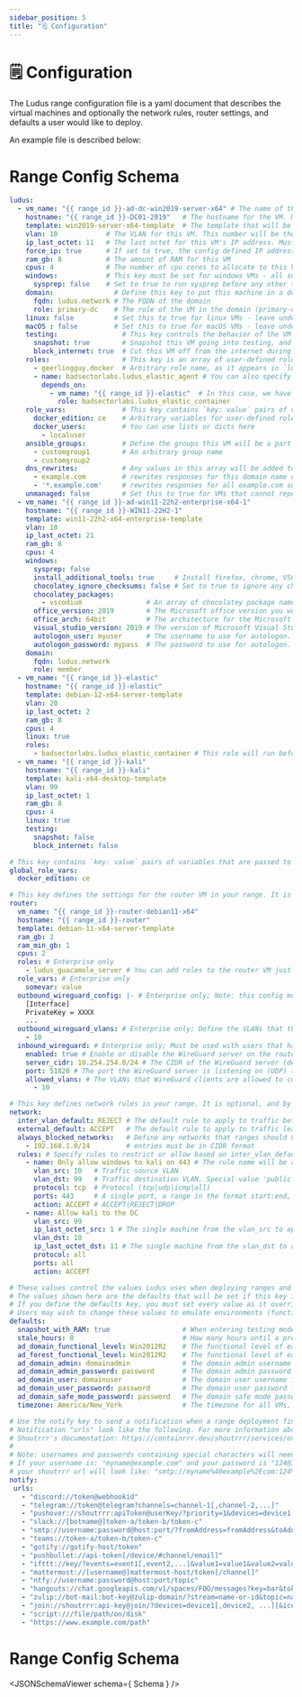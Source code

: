 ```yaml
---
sidebar_position: 5
title: "🗒️ Configuration"
---
```


# 🗒️ Configuration

The Ludus range configuration file is a yaml document that describes the virtual machines and optionally the network rules, router settings, and defaults a user would like to deploy.

An example file is described below:



# Range Config Schema 

```yaml title="range-config.yml"
ludus:
  - vm_name: "{{ range_id }}-ad-dc-win2019-server-x64" # The name of the VM in Proxmox. You can use the `{{ range_id }}` template string which resolves to your range ID (i.e. JS)
    hostname: "{{ range_id }}-DC01-2019"   # The hostname for the VM. Note: Windows host names are limited to 15 characters due to NETBIOS
    template: win2019-server-x64-template  # The template that will be the base for this VM (`ludus templates list` to get a list of them)
    vlan: 10            # The VLAN for this VM. This number will be the third octet of the VM's IP and must be 2<=vlan<=255
    ip_last_octet: 11   # The last octet for this VM's IP address. Must be unique in the VLAN.
    force_ip: true      # If set to true, the config defined IP address will be used for the VM even if there are other valid IPs available via qemu-guest-agent
    ram_gb: 8           # The amount of RAM for this VM
    cpus: 4             # The number of cpu cores to allocate to this VM (can provision more CPUs than the host physically has)
    windows:            # This key must be set for windows VMs - all subkeys are optional
      sysprep: false    # Set to true to run sysprep before any other tasks on this VM. Default: false
    domain:               # Define this key to put this machine in a domain
      fqdn: ludus.network # The FQDN of the domain
      role: primary-dc    # The role of the VM in the domain (primary-dc|alt-dc|member)
    linux: false          # Set this to true for linux VMs - leave undefined or false for Windows/macOS VMs
    macOS : false         # Set this to true for macOS VMs - leave undefined or false for Windows/Linux VMs
    testing:                # This key controls the behavior of the VM in testing mode. If undefined, both values are set to true
      snapshot: true        # Snapshot this VM going into testing, and revert it coming out of testing. Default: true
      block_internet: true  # Cut this VM off from the internet during testing. Default true
    roles:                  # This key is an array of user-defined roles that will be installed on this VM. Roles must exist on the Ludus server and can be installed with `ludus ansible role add`
      - geerlingguy.docker  # Arbitrary role name, as it appears in `ludus ansible roles list`
      - name: badsectorlabs.ludus_elastic_agent # You can also specify a role with a an array of dependencies that have to run first
        depends_on:
          - vm_name: "{{ range_id }}-elastic"  # In this case, we have to set up the elastic container (server) before the agent
            role: badsectorlabs.ludus_elastic_container
    role_vars:              # This key contains `key: value` pairs of variables that are passed to ALL user-defined roles.
      docker_edition: ce    # Arbitrary variables for user-defined roles. Do *not* use hyphens to prefix these variables, the role_vars key *must* be a dictionary!
      docker_users:         # You can use lists or dicts here
        - localuser
    ansible_groups:         # Define the groups this VM will be a part of when `ludus range inventory` is run. These groups can be set after VM deployment with `ludus range deploy -t custom-groups`
      - customgroup1        # An arbitrary group name
      - customgroup2
    dns_rewrites:           # Any values in this array will be added to DNS for the range and return an A record for this VM's IP
      - example.com         # rewrites responses for this domain name only
      - '*.example.com'     # rewrites responses for all example.com subdomains but *not* example.com
    unmanaged: false        # Set this to true for VMs that cannot report an IP to ansible via proxmox (no qemu-guest-agent, i.e. EDR appliances). You will have to manually configure this VM to have the IP defined in the config. Default: false
  - vm_name: "{{ range_id }}-ad-win11-22h2-enterprise-x64-1"
    hostname: "{{ range_id }}-WIN11-22H2-1"
    template: win11-22h2-x64-enterprise-template
    vlan: 10
    ip_last_octet: 21
    ram_gb: 8
    cpus: 4
    windows:
      sysprep: false
      install_additional_tools: true     # Install firefox, chrome, VSCode, burp suite, 7zip, process hacker, ilspy and other useful utilities. Default: false
      chocolatey_ignore_checksums: false # Set to true to ignore any checksum errors when installing chocolatey packages (for packages that are 3rd party hosted and update before the choco package hash updates). Default: false
      chocolatey_packages:
        - vscodium                # An array of chocolatey package names you'd like installed on this VM. Default: none
      office_version: 2019        # The Microsoft office version you would like installed on this VM (2013|2016|2019|2021). Default: undefined (don't install office)
      office_arch: 64bit          # The architecture for the Microsoft office install (64bit|32bit)
      visual_studio_version: 2019 # The version of Microsoft Visual Studio to install (community edition). Note: 2022 cannot target < .NET 4.5. Default: undefined (don't install visual studio)
      autologon_user: myuser      # The username to use for autologon. Default: localuser unless domain joined, then default.ad_domain_user
      autologon_password: mypass  # The password to use for autologon. Default: password unless domain joined, then default.ad_domain_user_password
    domain:
      fqdn: ludus.network
      role: member
  - vm_name: "{{ range_id }}-elastic"
    hostname: "{{ range_id }}-elastic"
    template: debian-12-x64-server-template
    vlan: 20
    ip_last_octet: 2
    ram_gb: 8
    cpus: 4
    linux: true
    roles:
      - badsectorlabs.ludus_elastic_container # This role will run before the elastic agent role on the windows VM     
  - vm_name: "{{ range_id }}-kali"
    hostname: "{{ range_id }}-kali"
    template: kali-x64-desktop-template
    vlan: 99
    ip_last_octet: 1
    ram_gb: 8
    cpus: 4
    linux: true
    testing:
      snapshot: false
      block_internet: false

# This key contains `key: value` pairs of variables that are passed to ALL user-defined roles on all VMs in the range
global_role_vars:
  docker_edition: ce

# This key defines the settings for the router VM in your range. It is optional, and by default Ludus will deploy a router VM with the default settings.
router:
  vm_name: "{{ range_id }}-router-debian11-x64"
  hostname: "{{ range_id }}-router"
  template: debian-11-x64-server-template
  ram_gb: 2
  ram_min_gb: 1
  cpus: 2
  roles: # Enterprise only
    - ludus_guacamole_server # You can add roles to the router VM just like any other VM
  role_vars: # Enterprise only
    somevar: value
  outbound_wireguard_config: |- # Enterprise only; Note: this config must have AllowedIPs set to 0.0.0.0/0, split tunnels are not supported (yet)
    [Interface]
    PrivateKey = XXXX
    ...
  outbound_wireguard_vlans: # Enterprise only; Define the VLANs that the router VM will route traffic for. This key is required if outbound_wireguard_config is defined.
    - 10
  inbound_wireguard: # Enterprise only; Must be used with users that have portforwarding enabled at creation time
    enabled: true # Enable or disable the WireGuard server on the router (default: false)
    server_cidr: 10.254.254.0/24 # The CIDR of the WireGuard server (default: 10.254.254.0/24)
    port: 51820 # The port the WireGuard server is listening on (UDP) (default: 51820). Note: This must be 51820 to work with port forwarding.
    allowed_vlans: # The VLANs that WireGuard clients are allowed to connect to (default: all)
      - 10

# This key defines network rules in your range. It is optional, and by default all traffic is allowed
network: 
  inter_vlan_default: REJECT # The default rule to apply to traffic between VLANs. Default: ACCEPT
  external_default: ACCEPT   # The default rule to apply to traffic leaving the range out to the internet. Default: ACCEPT
  always_blocked_networks:   # Define any networks that ranges should never be able to reach (i.e. the LAN where the Ludus host is located)
    - 192.168.1.0/24         # entries must be in CIDR format
  rules: # Specify rules to restrict or allow based on inter_vlan_default. Default: allow all traffic
    - name: Only allow windows to kali on 443 # The rule name will be added as a comment in iptables
      vlan_src: 10   # Traffic source VLAN
      vlan_dst: 99   # Traffic destination VLAN. Special value 'public' can be used which is converted to '! 10.ID.0.0/16' in the iptables rule
      protocol: tcp  # Protocol (tcp|udp|icmp|all)
      ports: 443     # A single port, a range in the format start:end, or 'all'
      action: ACCEPT # ACCEPT|REJECT|DROP
    - name: Allow kali to the DC
      vlan_src: 99
      ip_last_octet_src: 1 # The single machine from the vlan_src to apply the rule to
      vlan_dst: 10
      ip_last_octet_dst: 11 # The single machine from the vlan_dst to apply the rule to
      protocol: all
      ports: all
      action: ACCEPT

# These values control the values Ludus uses when deploying ranges and Windows domains.
# The values shown here are the defaults that will be set if this key is not defined
# If you define the defaults key, you must set every value as it overrides the server set defaults dict
# Users may wish to change these values to emulate environments (functional level, domain admin username and password, etc)
defaults:
  snapshot_with_RAM: true                  # When entering testing mode, capture the RAM state which allows reverting to a running VM
  stale_hours: 0                           # How many hours until a pre-existing snapshot should be deleted and retaken (if entering and exiting testing mode quickly)
  ad_domain_functional_level: Win2012R2    # The functional level of each Windows domain created by Ludus - options are: "Win2003", "Win2008", "Win2008R2", "Win2012", "Win2012R2", or "WinThreshold"
  ad_forest_functional_level: Win2012R2    # The functional level of each Windows forest created by Ludus - options are: "Win2003", "Win2008", "Win2008R2", "Win2012", "Win2012R2", or "WinThreshold"
  ad_domain_admin: domainadmin             # The domain admin username for every Windows domain
  ad_domain_admin_password: password       # The domain admin password for every Windows domain
  ad_domain_user: domainuser               # The domain user username for every Windows domain
  ad_domain_user_password: password        # The domain user password for every Windows domain
  ad_domain_safe_mode_password: password   # The domain safe mode password for every Windows domain
  timezone: America/New_York               # The timezone for all VMs, use the TZ identifier format from https://en.wikipedia.org/wiki/List_of_tz_database_time_zones

# Use the notify key to send a notification when a range deployment finishes or fails.
# Notification "urls" look like the following. For more information about service specific configuration see
# Shoutrrr's documentation: https://containrrr.dev/shoutrrr/services/overview/
#
# Note: usernames and passwords containing special characters will need to be urlencoded.
# If your username is: "myname@example.com" and your password is "124@34$1"
# your shoutrrr url will look like: "smtp://myname%40example%2Ecom:124%4034%241@ms.my.domain.com:587"
notify:
 urls:
   - "discord://token@webhookid"
   - "telegram://token@telegram?channels=channel-1[,channel-2,...]"
   - "pushover://shoutrrr:apiToken@userKey/?priority=1&devices=device1[,device2, ...]"
   - "slack://[botname@]token-a/token-b/token-c"
   - "smtp://username:password@host:port/?fromAddress=fromAddress&toAddresses=recipient1[,recipient2,...]"
   - "teams://token-a/token-b/token-c"
   - "gotify://gotify-host/token"
   - "pushbullet://api-token[/device/#channel/email]"
   - "ifttt://key/?events=event1[,event2,...]&value1=value1&value2=value2&value3=value3"
   - "mattermost://[username@]mattermost-host/token[/channel]"
   - "ntfy://username:password@host:port/topic"
   - "hangouts://chat.googleapis.com/v1/spaces/FOO/messages?key=bar&token=baz"
   - "zulip://bot-mail:bot-key@zulip-domain/?stream=name-or-id&topic=name"
   - "join://shoutrrr:api-key@join/?devices=device1[,device2, ...][&icon=icon][&title=title]"
   - "script:///file/path/on/disk"
   - "https://www.example.com/path"
```


# Range Config Schema 

<JSONSchemaViewer schema={ Schema } />

